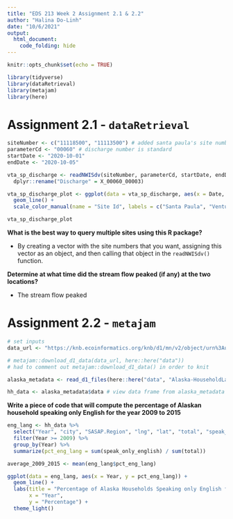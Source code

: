 ```yaml
---
title: "EDS 213 Week 2 Assignment 2.1 & 2.2"
author: "Halina Do-Linh"
date: "10/6/2021"
output: 
  html_document:
    code_folding: hide
---
```


```r
knitr::opts_chunk$set(echo = TRUE)

library(tidyverse)
library(dataRetrieval)
library(metajam)
library(here)
```

# Assignment 2.1 - `dataRetrieval`
```r
siteNumber <- c("11118500", "11113500") # added santa paula's site number 
parameterCd <- "00060" # discharge number is standard
startDate <- "2020-10-01"
endDate <- "2020-10-05"

vta_sp_discharge <- readNWISdv(siteNumber, parameterCd, startDate, endDate) %>% 
  dplyr::rename("Discharge" = X_00060_00003)

vta_sp_discharge_plot <- ggplot(data = vta_sp_discharge, aes(x = Date, y = Discharge, color = site_no)) +
  geom_line() +
  scale_color_manual(name = "Site Id", labels = c("Santa Paula", "Ventura"), values = c("red", "cyan4"))

vta_sp_discharge_plot
```

**What is the best way to query multiple sites using this R package?** 

- By creating a vector with the site numbers that you want, assigning this vector as an object, and then calling that object in the `readNWISdv()` function. 

**Determine at what time did the stream flow peaked (if any) at the two locations?**

- The stream flow peaked 

# Assignment 2.2 - `metajam`
```r
# set inputs
data_url <- "https://knb.ecoinformatics.org/knb/d1/mn/v2/object/urn%3Auuid%3A7fc6f6db-c5ea-426a-a743-1f2edafb43b8"

# metajam::download_d1_data(data_url, here::here("data")) 
# had to comment out metajam::download_d1_data() in order to knit 

alaska_metadata <- read_d1_files(here::here("data", "Alaska-HouseholdLanguage-csv"))

hh_data <- alaska_metadata$data # view data frame from alaska_metadata list
```

**Write a piece of code that will compute the percentage of Alaskan household speaking only English for the year 2009 to 2015**
```r
eng_lang <- hh_data %>% 
  select("Year", "city", "SASAP.Region", "lng", "lat", "total", "speak_only_english") %>%
  filter(Year >= 2009) %>% 
  group_by(Year) %>% 
  summarize(pct_eng_lang = sum(speak_only_english) / sum(total))

average_2009_2015 <- mean(eng_lang$pct_eng_lang)

ggplot(data = eng_lang, aes(x = Year, y = pct_eng_lang)) +
  geom_line() +
  labs(title = "Percentage of Alaska Households Speaking only English from 2009 to 2015",
       x = "Year",
       y = "Percentage") +
  theme_light()
```